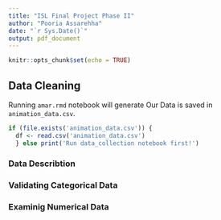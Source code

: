 ```yaml
---
title: "ISL Final Project Phase II"
author: "Pooria Assarehha"
date: "`r Sys.Date()`"
output: pdf_document
---
```


```r
knitr::opts_chunk$set(echo = TRUE)
```

## Data Cleaning

Running `amar.rmd` notebook will generate  Our Data is saved in `animation_data.csv`. 


```r
if (file.exists('animation_data.csv')) {
  df <- read.csv('animation_data.csv')
  } else print('Run data_collection notebook first!')
```

### Data Describtion


### Validating Categorical Data

### Examinig Numerical Data
